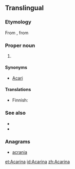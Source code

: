 ==Translingual==
{{wikispecies}}
{{wikipedia}}
===Etymology===
From {{etyl|NL.|mul}}, from {{etyl|grc|mul}} {{term|ἀκαρί||mite|tr=akari|lang=grc|sc=polytonic}}

===Proper noun===
{{head|mul|proper noun|g=p}}

# {{taxon|subclass|class|Arachnida|includes the [[mite]]s and [[tick]]s. Many species are [[parasitic]], and cause diseases like the itch and [[mange]]}}

====Synonyms====
* [[Acari]]

====Translations====
{{trans-top|sub-class of Arachnida}}
* Finnish: {{t|fi|punkit|p}}
{{trans-mid}}
{{trans-bottom}}

===See also===
* {{pedia}}
* {{specieslite|Acari}}

===Anagrams===
* [[acrania#English|acrania]]

[[et:Acarina]]
[[id:Acarina]]
[[zh:Acarina]]